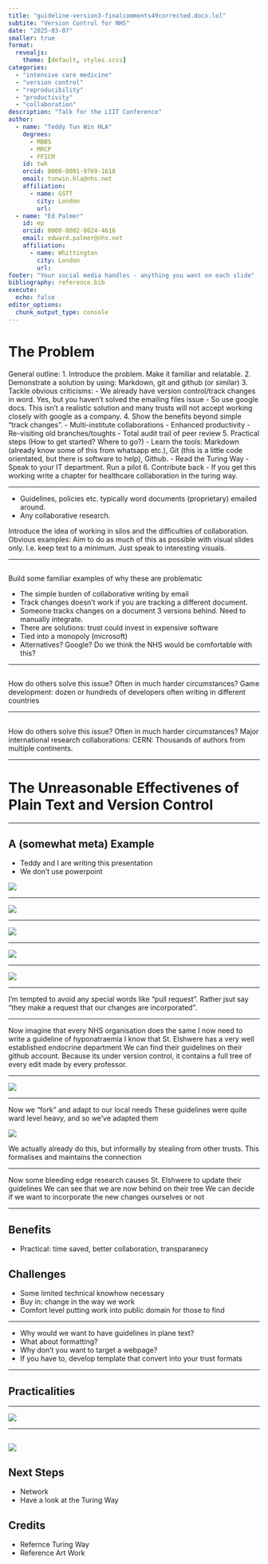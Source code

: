 ```yaml
---
title: "guideline-version3-finalcomments49corrected.docx.lol"
subtite: "Version Control for NHS"
date: "2025-03-07"
smaller: true
format: 
  revealjs:
    theme: [default, styles.scss]
categories:
  - "intensive care medicine"
  - "version control"
  - "reproducibility"
  - "productivity"
  - "collaboration"
description: "Talk for the LIIT Conference"
author:
  - name: "Teddy Tun Win HLA"
    degrees:
      - MBBS
      - MRCP
      - FFICM
    id: twh
    orcid: 0000-0001-9769-1618
    email: tunwin.hla@nhs.net
    affiliation: 
      - name: GSTT 
        city: London
        url: 
  - name: "Ed Palmer"
    id: ep
    orcid: 0000-0002-8024-4616
    email: edward.palmer@nhs.net 
    affiliation: 
      - name: Whittington
        city: London
        url:
footer: "Your social media handles - anything you want on each slide"
bibliography: reference.bib
execute:
  echo: false
editor_options: 
  chunk_output_type: console
---
```


# The Problem

::: notes
General outline:
1. Introduce the problem. Make it familiar and relatable.
2. Demonstrate a solution by using: Markdown, git and github (or similar)
3. Tackle obvious criticisms:
  - We already have version control/track changes in word. Yes, but you haven't solved the emailing files issue
  - So use google docs. This isn't a realistic solution and many trusts will not accept working closely with google as a company.
4. Show the benefits beyond simple "track changes".
  - Multi-institute collaborations
  - Enhanced productivity
  - Re-visiting old branches/toughts
  - Total audit trail of peer review
5. Practical steps (How to get started? Where to go?)
  - Learn the tools: Markdown (already know some of this from whatsapp etc.), Git (this is a little code orientated, but there is software to help), Github.
  - Read the Turing Way
  - Speak to your IT department. Run a pilot
6. Contribute back
  - If you get this working write a chapter for healthcare collaboration in the turing way.
:::

---

- Guidelines, policies etc. typically word documents (proprietary) emailed around.
- Any collaborative research.

::: notes
Introduce the idea of working in silos and the difficulties of
collaboration. Obvious examples:
Aim to do as much of this as possible with visual slides only. I.e. keep
text to a minimum. Just speak to interesting visuals.
:::

---

## {background-image="./src/silos.jpg"}

::: notes
Build some familiar examples of why these are problematic

-   The simple burden of collaborative writing by email
-   Track changes doesn't work if you are tracking a different document.
-   Someone tracks changes on a document 3 versions behind. Need to
    manually integrate.
-   There are solutions: trust could invest in expensive software
-   Tied into a monopoly (microsoft)
-   Alternatives? Google? Do we think the NHS would be comfortable with
    this?
:::

---

## {background-image="./src/video-games.jpg"}

::: notes
How do others solve this issue?
Often in much harder circumstances?
Game development:
dozen or hundreds of developers often writing in different countries
:::

---

## {background-image="./src/cern.jpeg"}

::: notes
How do others solve this issue?
Often in much harder circumstances?
Major international research collaborations:
CERN: Thousands of authors from multiple continents.
:::

---

# The Unreasonable Effectivenes of Plain Text and Version Control

---

## A (somewhat meta) Example

- Teddy and I are writing this presentation
- We don't use powerpoint

![](./src/main-branch.png)
 
---

![](./src/one-branch.png)

---

![](./src/github.png)

---

![](./src/tracked-change.png)

---

![](./src/pull-request.png)

---

::: notes
I'm tempted to avoid any special words like "pull request". Rather jsut
say "they make a request that our changes are incorporated".
:::

---

Now imagine that every NHS organisation does the same I now need to
write a guideline of hyponatraemia I know that St. Elshwere has a very
well established endocrine department We can find their guidelines on
their github account. Because its under version control, it contains a
full tree of every edit made by every professor.

---

![](./src/project-history.svg)

---

Now we "fork" and adapt to our local needs These guidelines were quite
ward level heavy, and so we've adapted them

![](src/sub-branch.png)

::: notes
We actually already do this, but informally by stealing from other
trusts. This formalises and maintains the connection
:::

---

Now some bleeding edge research causes St. Elshwere to update their
guidelines We can see that we are now behind on their tree We can decide
if we want to incorporate the new changes ourselves or not

---

## Benefits

-   Practical: time saved, better collaboration, transparanecy

## Challenges

-   Some limited technical knowhow necessary
-   Buy in: change in the way we work
-   Comfort level putting work into public domain for those to find

---

- Why would we want to have guidelines in plane text?
- What about formatting?
- Why don't you want to target a webpage?
- If you have to, develop template that convert into your trust formats

---

## Practicalities

---

![](./src/community.svg)

---

![](./src/theturingway-chapter.png)
---

## Next Steps

- Network
- Have a look at the Turing Way

## Credits

- Refernce Turing Way
- Reference Art Work
